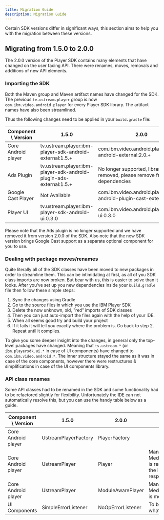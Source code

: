 ```yaml
---
title: Migration Guide
description: Migration Guide
---
```


Certain SDK versions differ in significant ways, this section aims to help you with the migration between these versions.

## Migrating from 1.5.0 to 2.0.0

The 2.0.0 version of the Player SDK contains many elements that have changed on the user facing API.
There were renames, moves, removals and additions of new API elements.

### Importing the SDK

Both the Maven group and Maven artifact names have changed for the SDK.
The previous `tv.ustream.player` group is now `com.ibm.video.android.player` for every Player SDK library.
The artifact names have also been streamlined.

Thus the following changes need to be applied in your `build.gradle` file:

| Component \ Version | 1.5.0                                                              | 2.0.0                                                                  |
|---------------------|--------------------------------------------------------------------|------------------------------------------------------------------------|
| Core Android player | tv.ustream.player:ibm-player-sdk-android-external:1.5.+            | com.ibm.video.android.player:player-android-external:2.0.+             |
| Ads Plugin          | tv.ustream.player:ibm-player-sdk-android-plugin-ads-external:1.5.+ | No longer supported, library removed, please remove from dependencies  |
| Google Cast Player  | Not Available                                                      | com.ibm.video.android.player:player-android-plugin-cast-external:2.0.+ |
| Player UI           | tv.ustream.player:ibm-player-sdk-android-ui:0.3.0                  | com.ibm.video.android.player:player-ui:0.3.0                           |

Please note that the Ads plugin is no longer supported and we have removed it from version 2.0.0 of the SDK.
Also note that the new SDK version brings Google Cast support as a separate optional component for you to use.

### Dealing with package moves/renames

Quite literally all of the SDK classes have been moved to new packages in order to streamline them.
This can be intimidating at first, as all of you SDK class imports are now broken.
But bear with us, this is easier to solve than it looks. After you've set up you new dependencies inside
your `build.gradle` file then follow these simple steps:

1. Sync the changes using Gradle
2. Go to the source files in which you use the IBM Player SDK
3. Delete the now unknown, old, "red" imports of SDK classes
4. Then you can just auto-import the files again with the help of your IDE.
5. When all seems good try and build your project
6. If it fails it will tell you exactly where the problem is. Go back to step 2. Repeat until it compiles.

To give you some deeper insight into the changes, in general only the top-level packages have changed.
Meaning that `tv.ustream.*` (or `ibm.playersdk.ui.*` in case of UI components) have changed to `com.ibm.video.android.*`.
The inner structure stayed the same as it was in case of the core components, however there were
restructures & simplifications in case of the UI components library.

### API class renames

Some API classes had to be renamed in the SDK and some functionality had to be refactored slightly for flexibility.
Unfortunately the IDE can not automatically resolve this, but you can use the handy table below as a guide.

| Component \ Version | 1.5.0                | 2.0.0             | Notes                                                                          |
|---------------------|----------------------|-------------------|--------------------------------------------------------------------------------|
| Core Android player | UstreamPlayerFactory | PlayerFactory     |                                                                                |
| Core Android player | UstreamPlayer        | Player            | Managing the MediaPlayerModule is removed from the interface's responsibility. |
| Core Android player | UstreamPlayer        | ModuleAwarePlayer | Managing the MediaPlayerModule is moved here.                                  |
| UI Components       | SimpleErrorListener  | NoOpErrorListener | To better reflect what it does.                                                |
